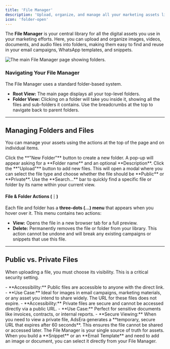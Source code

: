```yaml
---
title: 'File Manager'
description: 'Upload, organize, and manage all your marketing assets like images, videos, and documents in one central library.'
icon: 'folder-open'
---
```


The **File Manager** is your central library for all the digital assets you use in your marketing efforts. Here, you can upload and organize images, videos, documents, and audio files into folders, making them easy to find and reuse in your email campaigns, WhatsApp templates, and snippets.

![The main File Manager page showing folders.](https://sgp1.digitaloceanspaces.com/whatsera/19bca90c-8581-4355-9f86-d8f8ff1c15a2_file_manager.png)

### Navigating Your File Manager

The File Manager uses a standard folder-based system.
- **Root View:** The main page displays all your top-level folders.
- **Folder View:** Clicking on a folder will take you inside it, showing all the files and sub-folders it contains. Use the breadcrumbs at the top to navigate back to parent folders.

---

## Managing Folders and Files

You can manage your assets using the actions at the top of the page and on individual items.

<CardGroup>
  <Card title="New Folder" icon="folder-plus">
    Click the **"New Folder"** button to create a new folder. A pop-up will appear asking for a **Folder name** and an optional **Description**.
  </Card>
  <Card title="Upload" icon="upload">
    Click the **"Upload"** button to add new files. This will open a modal where you can select the file type and choose whether the file should be **Public** or **Private**.
  </Card>
  <Card title="Search" icon="magnifying-glass">
    Use the **Search...** bar to quickly find a specific file or folder by its name within your current view.
  </Card>
</CardGroup>

#### File & Folder Actions (⋮)
Each file and folder has a **three-dots (...) menu** that appears when you hover over it. This menu contains two actions:
- **View:** Opens the file in a new browser tab for a full preview.
- **Delete:** Permanently removes the file or folder from your library.
  <Warning>This action cannot be undone and will break any existing campaigns or snippets that use this file.</Warning>

---

## Public vs. Private Files

When uploading a file, you must choose its visibility. This is a critical security setting.

<AccordionGroup>
  <Accordion title="Public Files">
    - **Accessibility:** Public files are accessible to anyone with the direct link.
    - **Use Case:** Ideal for images in email campaigns, marketing materials, or any asset you intend to share widely. The URL for these files does not expire.
  </Accordion>
  <Accordion title="Private Files">
    - **Accessibility:** Private files are secure and cannot be accessed directly via a public URL.
    - **Use Case:** Perfect for sensitive documents like invoices, contracts, or internal reports.
    - **Secure Viewing:** When you need to view a private file, AdsEra generates a **temporary, secure URL that expires after 60 seconds**. This ensures the file cannot be shared or accessed later.
  </Accordion>
</AccordionGroup>

<Info>
  The File Manager is your single source of truth for assets. When you build a **Snippet** or an **Email Template** and need to add an image or document, you can select it directly from your File Manager.
</Info>